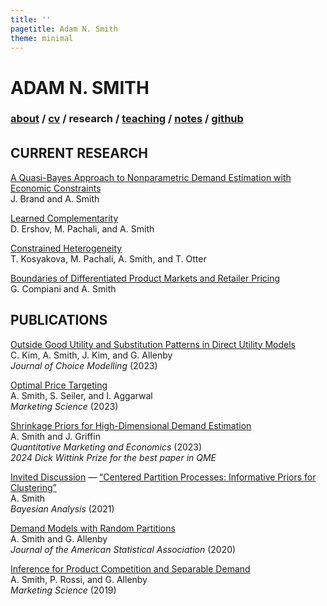 ```yaml
---
title: ''
pagetitle: Adam N. Smith
theme: minimal
---
```


<div class="header">
<h1 class="item">ADAM N. SMITH</h1>
<h3 class="item">
[about](index.html) /
<a href=files/smith-cv.pdf target="_blank">cv</a> /
<b> research </b>/
[teaching](teaching.html) /
[notes](notes.html) /
<a href="https://github.com/adam-n-smith" target="_blank">github</a>
</h3>
</div>

<p class="" style="margin: 33px;"></p>


<h2> CURRENT RESEARCH </h2>

[A Quasi-Bayes Approach to Nonparametric Demand Estimation with Economic Constraints](https://papers.ssrn.com/sol3/papers.cfm?abstract_id=5100826)\
J. Brand and A. Smith

[Learned Complementarity](https://papers.ssrn.com/sol3/papers.cfm?abstract_id=4925803)\
D. Ershov, M. Pachali, and A. Smith

[Constrained Heterogeneity](https://papers.ssrn.com/sol3/papers.cfm?abstract_id=4331470)\
T. Kosyakova, M. Pachali, A. Smith, and T. Otter

[Boundaries of Differentiated Product Markets and Retailer Pricing](https://papers.ssrn.com/sol3/papers.cfm?abstract_id=3916922)\
G. Compiani and A. Smith

<h2> PUBLICATIONS </h2>

[Outside Good Utility and Substitution Patterns in Direct Utility Models](https://www.sciencedirect.com/science/article/abs/pii/S1755534523000489)\
C. Kim, A. Smith, J. Kim, and G. Allenby\
*Journal of Choice Modelling* (2023)

[Optimal Price Targeting](https://pubsonline.informs.org/doi/abs/10.1287/mksc.2022.1387)\
A. Smith, S. Seiler, and I. Aggarwal\
*Marketing Science* (2023) 

[Shrinkage Priors for High-Dimensional Demand Estimation](https://link.springer.com/article/10.1007/s11129-022-09260-7)\
A. Smith and J. Griffin\
*Quantitative Marketing and Economics* (2023)\
*2024 Dick Wittink Prize for the best paper in QME*

[Invited Discussion](files/research/centered-partition-discussion.pdf) --- ["Centered Partition Processes: Informative Priors for Clustering"](https://projecteuclid.org/journals/bayesian-analysis/volume-16/issue-1/Centered-Partition-Processes-Informative-Priors-for-Clustering-with-Discussion/10.1214/20-BA1197.full)\
A. Smith\
*Bayesian Analysis* (2021)

[Demand Models with Random Partitions](https://www.tandfonline.com/doi/full/10.1080/01621459.2019.1604360)\
A. Smith and G. Allenby\
*Journal of the American Statistical Association* (2020)

[Inference for Product Competition and Separable Demand](https://pubsonline.informs.org/doi/abs/10.1287/mksc.2019.1159)\
A. Smith, P. Rossi, and G. Allenby\
*Marketing Science* (2019)